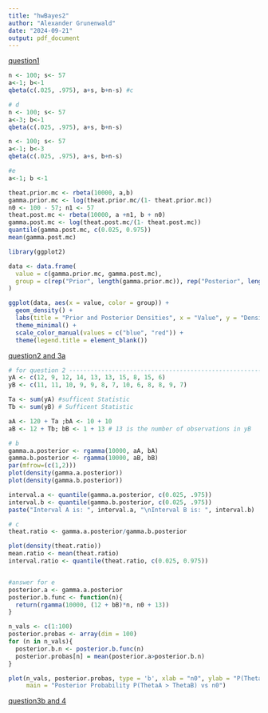 ```yaml
---
title: "hwBayes2"
author: "Alexander Grunenwald"
date: "2024-09-21"
output: pdf_document
---
```



[question1](1000018242.jpg)
```r
n <- 100; s<- 57
a<-1; b<-1
qbeta(c(.025, .975), a+s, b+n-s) #c

# d
n <- 100; s<- 57
a<-3; b<-1
qbeta(c(.025, .975), a+s, b+n-s)

n <- 100; s<- 57
a<-1; b<-3
qbeta(c(.025, .975), a+s, b+n-s)

#e
a<-1; b <-1

theat.prior.mc <- rbeta(10000, a,b)
gamma.prior.mc <- log(theat.prior.mc/(1- theat.prior.mc))
n0 <- 100 - 57; n1 <- 57
theat.post.mc <- rbeta(10000, a +n1, b + n0)
gamma.post.mc <- log(theat.post.mc/(1- theat.post.mc))
quantile(gamma.post.mc, c(0.025, 0.975))
mean(gamma.post.mc)

library(ggplot2)

data <- data.frame(
  value = c(gamma.prior.mc, gamma.post.mc),
  group = c(rep("Prior", length(gamma.prior.mc)), rep("Posterior", length(gamma.post.mc)))
)

ggplot(data, aes(x = value, color = group)) +
  geom_density() +
  labs(title = "Prior and Posterior Densities", x = "Value", y = "Density") +
  theme_minimal() +
  scale_color_manual(values = c("blue", "red")) +
  theme(legend.title = element_blank())

```


[question2 and 3a](1000018249.jpg)
```r
# for question 2 -------------------------------------------------------------------------------------
yA <- c(12, 9, 12, 14, 13, 13, 15, 8, 15, 6)
yB <- c(11, 11, 10, 9, 9, 8, 7, 10, 6, 8, 8, 9, 7)

Ta <- sum(yA) #sufficent Statistic
Tb <- sum(yB) # Sufficent Statistic

aA <- 120 + Ta ;bA <- 10 + 10 
aB <- 12 + Tb; bB <- 1 + 13 # 13 is the number of observations in yB

# b
gamma.a.posterior <- rgamma(10000, aA, bA)
gamma.b.posterior <- rgamma(10000, aB, bB)
par(mfrow=(c(1,2)))
plot(density(gamma.a.posterior))
plot(density(gamma.b.posterior))

interval.a <- quantile(gamma.a.posterior, c(0.025, .975))
interval.b <- quantile(gamma.b.posterior, c(0.025, .975))
paste("Interval A is: ", interval.a, "\nInterval B is: ", interval.b)

# c
theat.ratio <- gamma.a.posterior/gamma.b.posterior

plot(density(theat.ratio))
mean.ratio <- mean(theat.ratio)
interval.ratio <- quantile(theat.ratio, c(0.025, 0.975))


#answer for e
posterior.a <- gamma.a.posterior
posterior.b.func <- function(n){
  return(rgamma(10000, (12 + bB)*n, n0 + 13))
}

n_vals <- c(1:100)
posterior.probas <- array(dim = 100)
for (n in n_vals){
  posterior.b.n <- posterior.b.func(n)
  posterior.probas[n] = mean(posterior.a>posterior.b.n)
}

plot(n_vals, posterior.probas, type = 'b', xlab = "n0", ylab = "P(ThetaA > ThetaB)", 
     main = "Posterior Probability P(ThetaA > ThetaB) vs n0")
```


[question3b and 4](1000018243.jpg)